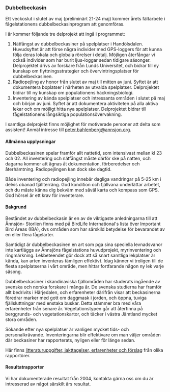 ### Dubbelbeckasin

Ett veckoslut i slutet av maj (preliminärt 21-24 maj) kommer årets fältarbete i fågelstationens dubbelbeckasinprogram att genomföras.

I år kommer följande tre delprojekt att ingå i programmet:

1. Nätfångst av dubbelbeckasiner på spelplatser i Handölsdalen. Huvudsyftet är att förse några individer med GPS-loggers för att kunna följa deras lokala och globala rörelser i detalj. Möjligen återfångar vi också individer som har burit ljus-loggar sedan tidigare säsonger. Delprojektet drivs av forskare från Lunds Universitet, och bidrar till ny kunskap om flyttningsstrategier och övervintringsplatser för dubbelbeckasinen.
2. Radiopejling av honor från slutet av maj till mitten av juni. Syftet är att dokumentera boplatser i närheten av utvalda spelplatser. Delprojektet bidrar till ny kunskap om populationens häckningsbiologi.
3. Inventering av kända spelplatser och intressanta områden i slutet på maj och början av juni. Syftet är att dokumentera aktiviteten på alla aktiva lekar och om möjligt hitta nya spelplatser. Delprojektet bidrar till fågelstationens långsiktiga populationsövervakning.

I samtliga delprojekt finns möjlighet för motiverade personer att delta som assistent! Anmäl intresse till peter.bahlenberg@annsjon.org.

#### Allmänna upplysningar

Dubbelbeckasinen spelar framför allt nattetid, som intensivast mellan kl 23 och 02. All inventering och nätfångst måste därför ske på natten, och dagarna kommer att ägnas åt dokumentation, förberedelser och återhämtning. Radiopejlingen kan dock ske dagtid.

Både inventering och radiopejling innebär dagliga vandringar på 5-25 km i delvis obanad fjällterräng. God kondition och fjällvana underlättar arbetet, och du måste känna dig bekväm med såväl karta och kompass som GPS. God hörsel är ett krav för inventerare.

#### Bakgrund

Beståndet av dubbelbeckasin är en av de viktigaste anledningarna till att Ånnsjön- Storlien finns med på BirdLife International's lista över Important Bird Areas (IBA), dvs områden som har särskild betydelse för bevarandet av en eller flera fågelarter.

Samtidigt är dubbelbeckasinen en art som pga sina speciella levnadsvanor inte kartläggs av Ånnsjöns fågelstations huvudprojekt, myrinventering och ringmärkning. Lekbeteendet gör dock att så snart samtliga lekplatser är kända, kan arten inventeras tämligen effektivt. Idag känner vi troligen till de flesta spelplatserna i vårt område, men hittar fortfarande någon ny lek varje säsong.

Dubbelbeckasiner i skandinaviska fjällområden har studerats ingående av svenska och norska forskare i många år. De svenska studierna har framför allt bedrivits i Härjedalen, och erfarenheter därifrån visar att beckasinerna föredrar marker med gott om daggmask i jorden, och öppna, tuviga fjällsluttningar med enstaka buskar. Detta stämmer bra med våra erfarenheter från senare år. Vegetationstypen går att återfinna på berggrunds- och vegetationskartor, och täcker i västra Jämtland mycket stora områden.

Sökande efter nya spelplatser är vanligen mycket tids- och personalkrävande. Inventeringarna blir effektivare om man väljer områden där beckasiner har rapporterats, nyligen eller för länge sedan.

Här finns [litteraturuppgifter, iakttagelser, erfarenheter och förslag](/projects/great-snipe/background) från olika rapportörer.

#### Resultatrapporter

Vi har dokumenterade resultat från 2004, kontakta gärna oss om du är intresserad av något särskilt års resultat.
